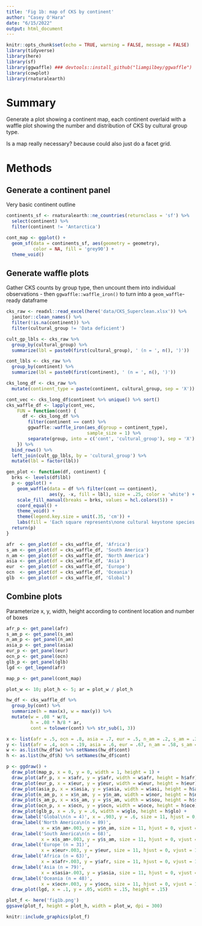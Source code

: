 ```yaml
---
title: 'Fig 1b: map of CKS by continent'
author: "Casey O'Hara"
date: "6/15/2022"
output: html_document
---
```


```r
knitr::opts_chunk$set(echo = TRUE, warning = FALSE, message = FALSE)
library(tidyverse)
library(here)
library(sf)
library(ggwaffle) ### devtools::install_github("liamgilbey/ggwaffle")
library(cowplot)
library(rnaturalearth)
```

# Summary

Generate a plot showing a continent map, each continent overlaid with a waffle plot showing the number and distribution of CKS by cultural group type.  

Is a map really necessary? because could also just do a facet grid.

# Methods

## Generate a continent panel

Very basic continent outline

```r
continents_sf <- rnaturalearth::ne_countries(returnclass = 'sf') %>%
  select(continent) %>%
  filter(continent != 'Antarctica')

cont_map <- ggplot() +
  geom_sf(data = continents_sf, aes(geometry = geometry),
          color = NA, fill = 'grey90') +
  theme_void()
```

## Generate waffle plots

Gather CKS counts by group type, then uncount them into individual observations - then `ggwaffle::waffle_iron()` to turn into a `geom_waffle`-ready dataframe

```r
cks_raw <- readxl::read_excel(here('data/CKS_Superclean.xlsx')) %>%
  janitor::clean_names() %>%
  filter(!is.na(continent)) %>%
  filter(cultural_group != 'Data deficient')

cult_gp_lbls <- cks_raw %>%
  group_by(cultural_group) %>%
  summarize(lbl = paste0(first(cultural_group), ' (n = ', n(), ')'))

cont_lbls <- cks_raw %>%
  group_by(continent) %>%
  summarize(lbl = paste0(first(continent), ' (n = ', n(), ')'))

cks_long_df <- cks_raw %>%
  mutate(continent_type = paste(continent, cultural_group, sep = 'X'))

cont_vec <- cks_long_df$continent %>% unique() %>% sort()
cks_waffle_df <- lapply(cont_vec,
    FUN = function(cont) {
      df <- cks_long_df %>%
        filter(continent == cont) %>%
        ggwaffle::waffle_iron(aes_d(group = continent_type), 
                              sample_size = 1) %>%
        separate(group, into = c('cont', 'cultural_group'), sep = 'X')
    }) %>%
  bind_rows() %>%
  left_join(cult_gp_lbls, by = 'cultural_group') %>%
  mutate(lbl = factor(lbl))

gen_plot <- function(df, continent) {
  brks <- levels(df$lbl)
  p <- ggplot() +
    geom_waffle(data = df %>% filter(cont == continent), 
                aes(y, -x, fill = lbl), size = .25, color = 'white') +
    scale_fill_manual(breaks = brks, values = hcl.colors(5)) +
    coord_equal() +
    theme_void() +
    theme(legend.key.size = unit(.35, 'cm')) +
    labs(fill = 'Each square represents\none cultural keystone species')
  return(p)
}

afr  <- gen_plot(df = cks_waffle_df, 'Africa')
s_am <- gen_plot(df = cks_waffle_df, 'South America')
n_am <- gen_plot(df = cks_waffle_df, 'North America')
asia <- gen_plot(df = cks_waffle_df, 'Asia')
eur  <- gen_plot(df = cks_waffle_df, 'Europe')
ocn  <- gen_plot(df = cks_waffle_df, 'Oceania')
glb  <- gen_plot(df = cks_waffle_df, 'Global')
```

## Combine plots

Parameterize x, y, width, height according to continent location and number of boxes
```r
afr_p <- get_panel(afr)
s_am_p <- get_panel(s_am)
n_am_p <- get_panel(n_am)
asia_p <- get_panel(asia)
eur_p <- get_panel(eur)
ocn_p <- get_panel(ocn)
glb_p <- get_panel(glb)
lgd <- get_legend(afr)

map_p <- get_panel(cont_map)
```

``` r
plot_w <- 10; plot_h <- 5; ar = plot_w / plot_h

hw_df <- cks_waffle_df %>%
  group_by(cont) %>%
  summarize(h = max(x), w = max(y)) %>%
  mutate(w = .08 * w/8,
         h = .08 * h/8 * ar,
         cont = tolower(cont) %>% str_sub(1, 3))

x <- list(afr = .5, ocn = .8, asia = .7, eur = .5, n_am = .2, s_am = .31)
y <- list(afr = .4, ocn = .19, asia = .6, eur = .67, n_am = .58, s_am = .25)
w <- as.list(hw_df$w) %>% setNames(hw_df$cont)
h <- as.list(hw_df$h) %>% setNames(hw_df$cont)

p <- ggdraw() +
  draw_plot(map_p, x = 0, y = 0, width = 1, height = 1) +
  draw_plot(afr_p, x = x$afr, y = y$afr, width = w$afr, height = h$afr) +
  draw_plot(eur_p, x = x$eur, y = y$eur, width = w$eur, height = h$eur) +
  draw_plot(asia_p, x = x$asia, y = y$asia, width = w$asi, height = h$asi) +
  draw_plot(n_am_p, x = x$n_am, y = y$n_am, width = w$nor, height = h$nor) +
  draw_plot(s_am_p, x = x$s_am, y = y$s_am, width = w$sou, height = h$sou) +
  draw_plot(ocn_p, x = x$ocn, y = y$ocn, width = w$oce, height = h$oce) +
  draw_plot(glb_p, x = .9, y = .6, width = w$glo, height = h$glo) +
  draw_label('Global\n(n = 4)', x = .903, y = .6, size = 11, hjust = 0, vjust = 1) +
  draw_label('North America\n(n = 89)', 
             x = x$n_am+.003, y = y$n_am, size = 11, hjust = 0, vjust = 1) +
  draw_label('South America\n(n = 68)', 
             x = x$s_am+.003, y = y$s_am, size = 11, hjust = 0, vjust = 1) +
  draw_label('Europe (n = 31)', 
             x = x$eur+.003, y = y$eur, size = 11, hjust = 0, vjust = 1) +
  draw_label('Africa (n = 63)', 
             x = x$afr+.003, y = y$afr, size = 11, hjust = 0, vjust = 1) +
  draw_label('Asia (n = 79)', 
             x = x$asia+.003, y = y$asia, size = 11, hjust = 0, vjust = 1) +
  draw_label('Oceania (n = 48)', 
             x = x$ocn+.003, y = y$ocn, size = 11, hjust = 0, vjust = 1) +
  draw_plot(lgd, x = .1, y = .05, width = .15, height = .15)

plot_f <- here('fig1b.png')
ggsave(plot_f, height = plot_h, width = plot_w, dpi = 300)

knitr::include_graphics(plot_f)
```

